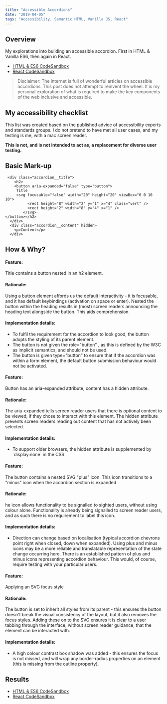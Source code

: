 ```yaml
---
title: "Accessible Accordions"
date: "2019-04-05"
tags: "Accessibility, Semantic HTML, Vanilla JS, React"
---
```




## Overview

My explorations into building an accessible accordion. First in HTML & Vanilla ES6, then again in React.

* [HTML & ES6 CodeSandbox](https://codesandbox.io/s/accessible-accordion-vanilla-6sk0w")
* [React CodeSandbox](https://codesandbox.io/s/accessible-accordion-react-uew6n")


> Disclaimer: The internet is full of wonderful articles on accessible accordions. This post does not attempt to reinvent the wheel. It is my personal exploration of what is required to make the key components of the web inclusive and accessible. 

## My accessibility checklist

This list was created based on the published advice of accessibility experts and standards groups.  I do not pretend to have met all user cases, and my testing is me, with a mac screen reader.  

**This is not, and is not intended to act as, a replacement for diverse user testing.**

<A11yChecklist />  

## Basic Mark-up 

```
 <div class="accordion__title">
    <h2>
    <button aria-expanded="false" type="button">
     Title 
     <svg focusable="false" width="20" height="20" viewBox="0 0 10 10">
          <rect height="8" width="2" y="1" x="4" class="vert" />
          <rect height="2" width="8" y="4" x="1" />
        </svg>
</button></h2>
  </div>
  <div class="accordion__content" hidden>
    <p>Content</p>
  </div>
```

## How & Why? 

 <Accordion>
        <div title="Signalling functionality for keyboard users #1">
          <h4>Feature:</h4>
          <p>Title contains a button nested in an h2 element.</p>
          <h4>Rationale:</h4>
          <p>
            Using a button element affords us the default interactivity - it is
            focusable, and it has default keybindings (activation on space or
            enter). Nested the button within the heading results in (most)
            screen readers announcing the heading text alongside the button.
            This aids comprehension.
          </p>
          <h4>Implementation details:</h4>
          <ul>
            <li>
              To fulfil the requirement for the accordion to look good, the
              button adopts the styling of its parent element.
            </li>
            <li>
              The button is not given the role="button" , as this is defined by
              the W3C as implicit semantics, and should not be used.
            </li>
            <li>
              The button is given type="button" to ensure that if the accordion
              was within a form element, the default button submission behaviour
              would not be activated.
            </li>
          </ul>
        </div>
  <div title="Signalling functionality for keyboard users #2">
          <h4>Feature:</h4>
          <p>
            Button has an aria-expanded attribute, content has a hidden
            attribute.
          </p>
          <h4>Rationale:</h4>
          <p>
            The aria-expanded tells screen reader users that there is optional
            content to be viewed, if they chose to interact with this element.
            The hidden attribute prevents screen readers reading out content
            that has not actively been selected.
          </p>
          <h4>Implementation details:</h4>
          <ul>
            <li>
              To support older browsers, the hidden attribute is supplemented by
              `display:none` in the CSS
            </li>
          </ul>
        </div>
        <div title="Signalling functionality to sighted users #1">
          <h4>Feature:</h4>
          <p>
            The button contains a nested SVG "plus" icon. This icon transitions
            to a "minus" icon when the accordion section is expanded
          </p>
          <h4>Rationale:</h4>
          <p>
            he icon allows functionality to be signalled to sighted users,
            without using colour alone. Functionality is already being signalled
            to screen reader users, and as such there is no requirement to label
            this icon.
          </p>
          <h4>Implementation details:</h4>
          <ul>
            <li>
              Direction can change based on localisation (typical accordion
              chevrons point right when closed, down when expanded). Using plus
              and minus icons may be a more reliable and translatable
              representation of the state change occurring here. There is an
              established pattern of plus and minus icons representing accordion
              behaviour. This would, of course, require testing with your
              particular users.
            </li>
          </ul>
        </div>
        <div title="Signalling functionality to sighted users #2">
          <h4>Feature:</h4>
          <p>Applying an SVG focus style</p>
          <h4>Rationale:</h4>
          <p>
            The button is set to inherit all styles from its parent - this
            ensures the button doesn't break the visual consistency of the
            layout, but it also removes the focus styles. Adding these on to the
            SVG ensures it is clear to a user tabbing through the interface,
            without screen reader guidance, that the element can be interacted
            with.
          </p>
          <h4>Implementation details:</h4>
          <ul>
            <li>
              A high colour contrast box shadow was added - this ensures the
              focus is not missed, and will wrap any border-radius properties on
              an element (this is missing from the outline property).
            </li>
          </ul>
        </div>
        </Accordion>  


## Results  
* [HTML & ES6 CodeSandbox](https://codesandbox.io/s/accessible-accordion-vanilla-6sk0w")
* [React CodeSandbox](https://codesandbox.io/s/accessible-accordion-react-uew6n")